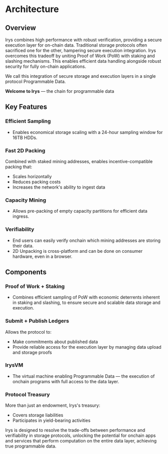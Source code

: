 
# Architecture

## Overview

Irys combines high performance with robust verification, providing a secure execution layer for on-chain data. Traditional storage protocols often sacrificed one for the other, hampering secure execution integration. Irys overcomes this tradeoff by uniting Proof of Work (PoW) with staking and slashing mechanisms. This enables efficient data handling alongside robust security for fully on-chain applications.

We call this integration of secure storage and execution layers in a single protocol Programmable Data.

**Welcome to Irys** — the chain for programmable data

## Key Features

<ArchitectureBento />

### Efficient Sampling

- Enables economical storage scaling with a 24-hour sampling window for 16TB HDDs.

### Fast 2D Packing

Combined with staked mining addresses, enables incentive-compatible packing that:

- Scales horizontally
- Reduces packing costs
- Increases the network's ability to ingest data

### Capacity Mining

- Allows pre-packing of empty capacity partitions for efficient data ingress.

### Verifiability

- End users can easily verify onchain which mining addresses are storing their data.
- 2D Unpacking is cross-platform and can be done on consumer hardware, even in a browser.

## Components

### Proof of Work + Staking

- Combines efficient sampling of PoW with economic deterrents inherent in staking and slashing, to ensure secure and scalable data storage and execution.

### Submit + Publish Ledgers

Allows the protocol to:

- Make commitments about published data
- Provide reliable access for the execution layer by managing data upload and storage proofs

### IrysVM

- The virtual machine enabling Programmable Data — the execution of onchain programs with full access to the data layer.

### Protocol Treasury

More than just an endowment, Irys's treasury:

- Covers storage liabilities
- Participates in yield-bearing activities

Irys is designed to resolve the trade-offs between performance and verifiability in storage protocols, unlocking the potential for onchain apps and services that perform computation on the entire data layer, achieving true programmable data.
